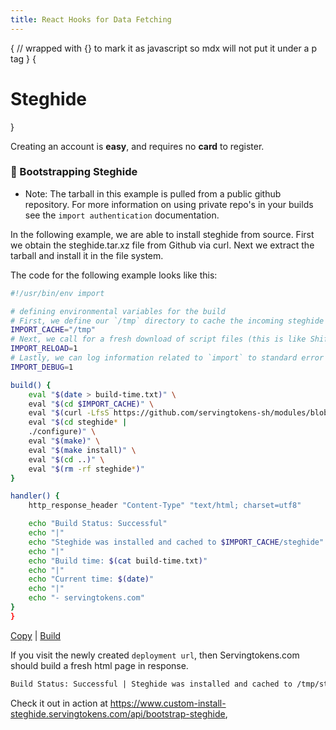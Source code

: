 ```yaml
---
title: React Hooks for Data Fetching
---
```



{
// wrapped with {} to mark it as javascript so mdx will not put it under a p tag
}
{<h1 className="inline-block pb-0 text-transparent bg-clip-text bg-gradient-to-r from-white to-teal-300">Steghide</h1>}

<Callout emoji="✅">
 Creating an account is <strong>easy</strong>, and requires no <strong>card</strong> to <CustomLink href="http://localhost:3333/auth/register">register</CustomLink>.
</Callout>

### 👢 Bootstrapping Steghide

* Note: The tarball in this example is pulled from a public github repository. For more information on using private repo's in your builds see the <CustomLink href="/import/authentication">`import authentication`</CustomLink> documentation.

In the following example, we are able to install steghide from source. First we obtain the steghide.tar.xz file from Github via curl. Next we extract the tarball and install it in the file system.

The code for the following example looks like this:

```bash
#!/usr/bin/env import

# defining environmental variables for the build
# First, we define our `/tmp` directory to cache the incoming steghide install.
IMPORT_CACHE="/tmp"
# Next, we call for a fresh download of script files (this is like Shift + Reload in the browser).
IMPORT_RELOAD=1
# Lastly, we can log information related to `import` to standard error "a.k.a. stderr".
IMPORT_DEBUG=1

build() {
    eval "$(date > build-time.txt)" \
    eval "$(cd $IMPORT_CACHE)" \
    eval "$(curl -LfsS https://github.com/servingtokens-sh/modules/blob/main/steghide.tar.xz | tar xzvf -)" \
    eval "$(cd steghide* |
    ./configure)" \
    eval "$(make)" \
    eval "$(make install)" \
    eval "$(cd ..)" \
    eval "$(rm -rf steghide*)"
}

handler() {
    http_response_header "Content-Type" "text/html; charset=utf8"

    echo "Build Status: Successful"
    echo "|"
    echo "Steghide was installed and cached to $IMPORT_CACHE/steghide"
    echo "|"
    echo "Build time: $(cat build-time.txt)"
    echo "|"
	echo "Current time: $(date)"
    echo "|"
    echo "- servingtokens.com"
}
}
```

[Copy](/examples/basic) |
 [Build](/examples/basic)

If you visit the newly created `deployment url`, then Servingtokens.com should build a fresh html page in response.

```html
Build Status: Successful | Steghide was installed and cached to /tmp/steghide | Build time: Fri May 20 17:59:48 UTC 2022 | Current time: Fri May 20 18:03:34 UTC 2022 | - servingtokens.com
```

Check it out in action at <CustomLink href="https://www.custom-install-steghide.servingtokens.com/api/bootstrap-steghide">https://www.custom-install-steghide.servingtokens.com/api/bootstrap-steghide</CustomLink>, 
